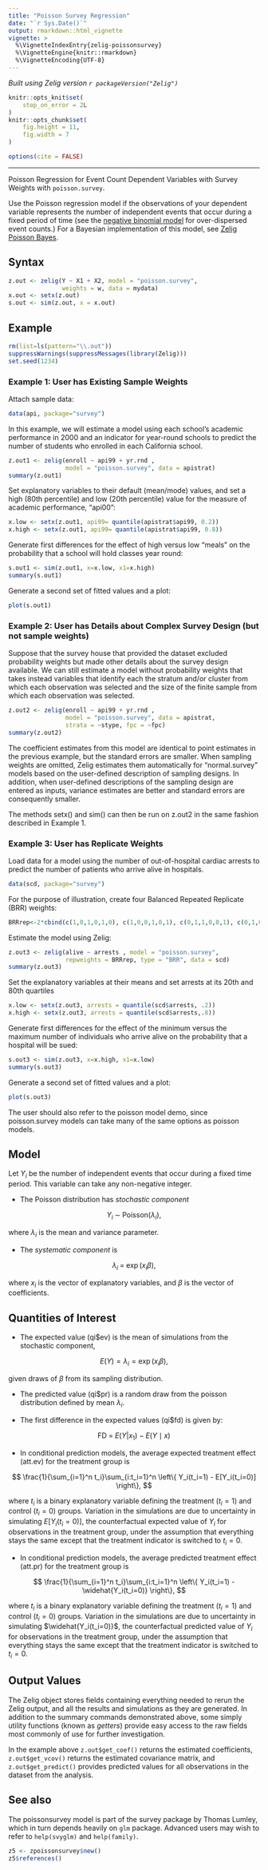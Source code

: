 ```yaml
---
title: "Poisson Survey Regression"
date: "`r Sys.Date()`"
output: rmarkdown::html_vignette
vignette: >
  %\VignetteIndexEntry{zelig-poissonsurvey}
  %\VignetteEngine{knitr::rmarkdown}
  %\VignetteEncoding{UTF-8}
---
```


*Built using Zelig version `r packageVersion("Zelig")`*

```r
knitr::opts_knit$set(
    stop_on_error = 2L
)
knitr::opts_chunk$set(
    fig.height = 11,
    fig.width = 7
)

options(cite = FALSE)
```
---

Poisson Regression for Event Count Dependent Variables with Survey Weights with `poisson.survey`.

Use the Poisson regression model if the observations of your dependent
variable represents the number of independent events that occur during a
fixed period of time (see the [negative binomial model](zelig_negbin.html) for
over-dispersed event counts.) For a Bayesian implementation of this
model, see [Zelig Poisson Bayes](zelig_poissonbayes.html).

Syntax
------

```r
z.out <- zelig(Y ~ X1 + X2, model = "poisson.survey",
               weights = w, data = mydata)
x.out <- setx(z.out)
s.out <- sim(z.out, x = x.out)
```

Example
------

```r
rm(list=ls(pattern="\\.out"))
suppressWarnings(suppressMessages(library(Zelig)))
set.seed(1234)
```

### Example 1: User has Existing Sample Weights

Attach sample data:

```r
data(api, package="survey")
```

In this example, we will estimate a model using
each school's academic performance in 2000 and an
indicator for year-round schools to predict the
number of students who enrolled in each California school.

```r
z.out1 <- zelig(enroll ~ api99 + yr.rnd ,
                model = "poisson.survey", data = apistrat)
summary(z.out1)
```

Set explanatory variables to their default (mean/mode) values, and set
a high (80th percentile) and low (20th percentile) value for the
measure of academic performance, "api00":

```r
x.low <- setx(z.out1, api99= quantile(apistrat$api99, 0.2))
x.high <- setx(z.out1, api99= quantile(apistrat$api99, 0.8))
```

Generate first differences for the effect of high versus low "meals"
on the probability that a school will hold classes year round:

```r
s.out1 <- sim(z.out1, x=x.low, x1=x.high)
summary(s.out1)
```

Generate a second set of fitted values and a plot:

```r
plot(s.out1)
```


### Example 2: User has Details about Complex Survey Design (but not sample weights)

Suppose that the survey house that provided
the dataset excluded probability weights
but made other details about the survey
design available.  We can still estimate
a model without probability weights that takes
instead variables that identify each the stratum
and/or cluster from which each observation was
selected and the size of the finite sample from
which each observation was selected.

```r
z.out2 <- zelig(enroll ~ api99 + yr.rnd ,
                model = "poisson.survey", data = apistrat,
                strata = ~stype, fpc = ~fpc)
summary(z.out2)
```

The coefficient estimates from this model are identical to
point estimates in the previous example, but the standard errors
are smaller.  When sampling weights are omitted, Zelig estimates
them automatically for "normal.survey" models based on the
user-defined description of sampling designs.  In addition,
when user-defined descriptions of the sampling design are
entered as inputs, variance estimates are better and standard
errors are consequently smaller.

The methods setx() and sim() can then be run on z.out2 in the same fashion
described in Example 1.


### Example 3: User has Replicate Weights

Load data for a model using the number of out-of-hospital
cardiac arrests to predict the number of patients who arrive
alive in hospitals.

```r
data(scd, package="survey")
```

For the purpose of illustration, create four Balanced
Repeated Replicate (BRR) weights:

```r
BRRrep<-2*cbind(c(1,0,1,0,1,0), c(1,0,0,1,0,1), c(0,1,1,0,0,1), c(0,1,0,1,1,0))
```

Estimate the model using Zelig:

```r
z.out3 <- zelig(alive ~ arrests , model = "poisson.survey",
                repweights = BRRrep, type = "BRR", data = scd)
summary(z.out3)
```

Set the explanatory variables at their means and set
arrests at its 20th and 80th quartiles

```r
x.low <- setx(z.out3, arrests = quantile(scd$arrests, .2))
x.high <- setx(z.out3, arrests = quantile(scd$arrests,.8))
```

Generate first differences for the effect of the minimum
versus the maximum number of individuals who arrive
alive on the probability that a hospital will be sued:

```r
s.out3 <- sim(z.out3, x=x.high, x1=x.low)
summary(s.out3)
```

Generate a second set of fitted values and a plot:

```r
plot(s.out3)
```

The user should also refer to the poisson model demo, since
poisson.survey models can take many of the same options as
poisson models.


Model
------

Let $Y_i$ be the number of independent events that occur during a
fixed time period. This variable can take any non-negative integer.

-  The Poisson distribution has *stochastic component*


$$
    Y_i \; \sim \; \textrm{Poisson}(\lambda_i),
$$

   where $\lambda_i$ is the mean and variance parameter.

-  The *systematic component* is


$$
    \lambda_i \; = \; \exp(x_i \beta),
$$

   where $x_i$ is the vector of explanatory variables, and
   $\beta$ is the vector of coefficients.

Quantities of Interest
------

-  The expected value (qi$ev) is the mean of simulations from the
   stochastic component,


$$
    E(Y) = \lambda_i =  \exp(x_i
        \beta),
$$

   given draws of $\beta$ from its sampling distribution.

-  The predicted value (qi$pr) is a random draw from the poisson
   distribution defined by mean $\lambda_i$.

-  The first difference in the expected values (qi$fd) is given by:


$$
    \textrm{FD} \; = \; E(Y | x_1) - E(Y \mid x)
$$

-  In conditional prediction models, the average expected treatment
   effect (att.ev) for the treatment group is


$$
    \frac{1}{\sum_{i=1}^n t_i}\sum_{i:t_i=1}^n \left\{ Y_i(t_i=1) -
        E[Y_i(t_i=0)] \right\},
$$

   where $t_i$ is a binary explanatory variable defining the
   treatment ($t_i=1$) and control ($t_i=0$) groups.
   Variation in the simulations are due to uncertainty in simulating
   $E[Y_i(t_i=0)]$, the counterfactual expected value of
   $Y_i$ for observations in the treatment group, under the
   assumption that everything stays the same except that the treatment
   indicator is switched to $t_i=0$.

-  In conditional prediction models, the average predicted treatment
   effect (att.pr) for the treatment group is


$$
    \frac{1}{\sum_{i=1}^n t_i}\sum_{i:t_i=1}^n \left\{ Y_i(t_i=1) -
        \widehat{Y_i(t_i=0)} \right\},
$$

   where $t_i$ is a binary explanatory variable defining the
   treatment ($t_i=1$) and control ($t_i=0$) groups.
   Variation in the simulations are due to uncertainty in simulating
   $\widehat{Y_i(t_i=0)}$, the counterfactual predicted value of
   $Y_i$ for observations in the treatment group, under the
   assumption that everything stays the same except that the treatment
   indicator is switched to $t_i=0$.

Output Values
------

The Zelig object stores fields containing everything needed to
rerun the Zelig output, and all the results and simulations as they are generated.
In addition to the summary commands demonstrated above, some simply utility
functions (known as *getters*) provide easy access to the raw fields most
commonly of use for further investigation.

In the example above `z.out$get_coef()` returns the estimated coefficients, `z.out$get_vcov()` returns the estimated covariance matrix, and `z.out$get_predict()` provides predicted values for all observations in the dataset from the analysis.

See also
------

The poissonsurvey model is part of the survey package by Thomas Lumley, which in turn depends heavily on `glm` package. Advanced users may
wish to refer to `help(svyglm)` and `help(family)`.

```r
z5 <- zpoissonsurvey$new()
z5$references()
```
